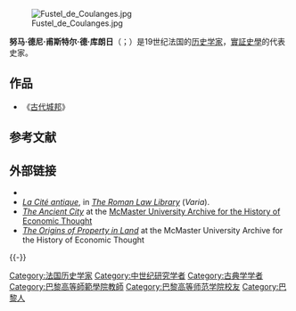 {{noteTA
|T = zh-hans:努马·德尼·甫斯特尔·德·库朗日; zh-tw:古藍吉;
|1 = zh-hans:努马·德尼·甫斯特尔·德·库朗日; zh-tw:古藍吉;
}}

[[File:Fustel_de_Coulanges.jpg|thumb]]

'''努马·德尼·甫斯特尔·德·库朗日'''（{{lang-fr|Numa Denis Fustel de Coulanges}}；{{bd|1830年|3月18日|1889年|9月12日}}）是19世纪法国的[[历史学家|历史学家]]，[[實証史學|實証史學]]的代表史家。

==作品==
*《[[古代城邦|古代城邦]]》

== 参考文献 ==
{{Reflist}}

== 外部链接 ==
* {{Gutenberg author |id = Fustel+de+Coulanges |name = Fustel de Coulanges }}
* [https://web.archive.org/web/20091127175756/http://webu2.upmf-grenoble.fr/Haiti/Cours/Ak/Varia/fustel_ca.htm ''La Cité antique''], in [https://web.archive.org/web/20120831060912/http://web.upmf-grenoble.fr/Haiti/Cours/Ak/ ''The Roman Law Library''] (''Varia'').
* [http://socserv.mcmaster.ca/econ/ugcm/3ll3/fustel/AncientCity.pdf ''The Ancient City''] at the [http://socserv.mcmaster.ca/econ/ugcm/3ll3/ McMaster University Archive for the History of Economic Thought]
* [https://web.archive.org/web/20080309090918/http://socserv2.mcmaster.ca/~econ/ugcm/3ll3/fustel/Property.pdf ''The Origins of Property in Land''] at the McMaster University Archive for the History of Economic Thought

{{-}}
{{Authority control}}

{{DEFAULTSORT:Coulanges, Numa Denis Fustel}}
[[Category:法国历史学家|Category:法国历史学家]]
[[Category:中世纪研究学者|Category:中世纪研究学者]]
[[Category:古典学学者|Category:古典学学者]]
[[Category:巴黎高等師範學院教師|Category:巴黎高等師範學院教師]]
[[Category:巴黎高等师范学院校友|Category:巴黎高等师范学院校友]]
[[Category:巴黎人|Category:巴黎人]]

{{France-academic-bio-stub}}